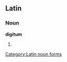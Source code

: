 ==Latin==

===Noun===
'''digitum''' {{m}}

# {{inflection of|digitus#Latin|digitus|acc|s}}

[[Category:Latin noun forms]]